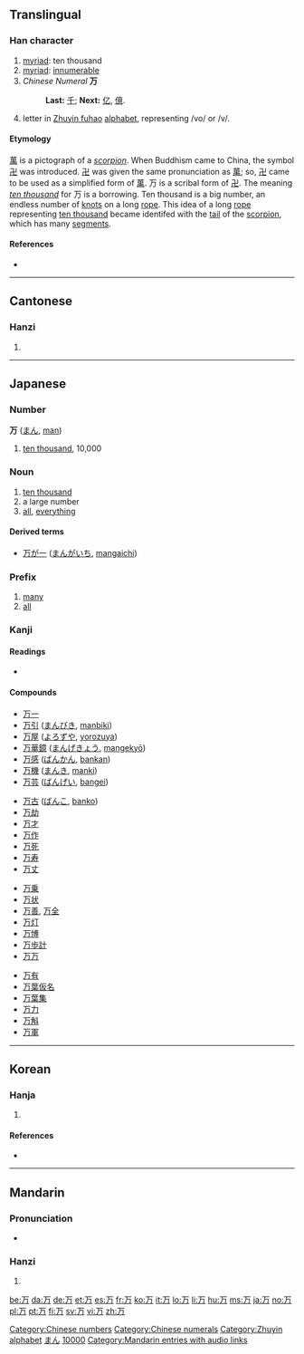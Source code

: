 {{also|萬}}<!-- may be replaced by zh-forms -->
==Translingual==
{{Han stroke|[[Image:万-order.gif]]}}

===Han character===
{{Han char|rn=1|rad=一|as=02|sn=3|four=1022<sub>7</sub>|canj=一尸 (MS)}}

# [[myriad]]: ten thousand
# [[myriad]]: [[innumerable]]
# ''Chinese Numeral'' '''万'''
#: '''Last:''' [[千]]; '''Next:''' [[亿]], [[億]].
# letter in [[Zhuyin fuhao]] [[alphabet]], representing /vo/ or /v/.

====Etymology====
[[萬]] is a pictograph of a ''[[scorpion]]''. When Buddhism came to China, the symbol [[卍]] was introduced. [[卍]] was given the same pronunciation as [[萬]]; so, [[卍]] came to be used as a simplified form of [[萬]]. 万 is a scribal form of [[卍]]. The meaning ''[[ten thousand]]'' for 万 is a borrowing. Ten thousand is a big number, an endless number of [[knots]] on a long [[rope]]. This idea of a long [[rope]] representing [[ten thousand]] became identifed with the [[tail]] of the [[scorpion]], which has many [[segments]].

====References====
* {{Han ref|kx=0076.030|dkj=00010|dj=0137.070|hdz=10009.030|uh=4E07|ud=19975|bh=C945|bd=51525}}

[[Category:Chinese numbers]]
[[Category:Chinese numerals]]
[[Category:Zhuyin alphabet]]

----

==Cantonese==

===Hanzi===
{{yue-hanzi|jyut=|y=maan6, mak6}}

# {{defn|Cantonese}}

----

==Japanese==

===Number===
'''万''' ([[まん]], [[man]])

# [[ten thousand]], 10,000

===Noun===
{{ja-noun|k|hira=よろず|rom=yorozu}}

# [[ten thousand]]
# a large number
# [[all]], [[everything]]

====Derived terms====
* [[万が一]] ([[まんがいち]], [[mangaichi]])

===Prefix===
{{ja-pos|k|prefix|hira=ばん|rom=ban|hidx=はん'}}

# [[many]]
# [[all]]

===Kanji===
{{ja-kanji|grade=2|rs=一02}}

====Readings====
* {{ja-readings|on=[[まん]] (''man''), [[ばん]] (''ban'')|kun=[[よろず]] (''yorozu'')|nanori=[[かず]] (''kazu''), [[ま]] (''ma''), [[ゆる]] (''yuru'')}}

====Compounds====
{{top4}}
* [[万一]]
* [[万引]] ([[まんびき]], [[manbiki]])
* [[万屋]] ([[よろずや]], [[yorozuya]])
* [[万華鏡]] ([[まんげきょう]], [[mangekyō]])
* [[万感]] ([[ばんかん]], [[bankan]])
* [[万機]] ([[まんき]], [[manki]])
* [[万芸]] ([[ばんげい]], [[bangei]])
{{mid4}}
* [[万古]] ([[ばんこ]], [[banko]])
* [[万劫]]
* [[万才]]
* [[万作]]
* [[万死]]
* [[万寿]]
* [[万丈]]
{{mid4}}
* [[万乗]]
* [[万状]]
* [[万善]], [[万全]]
* [[万灯]]
* [[万博]]
* [[万歩計]]
* [[万万]]
{{mid4}}
* [[万有]]
* [[万葉仮名]]
* [[万葉集]]
* [[万力]]
* [[万斛]]
* [[万軍]]
{{bottom}}

[[Category:1000 Japanese basic words|まん]]
[[Category:Japanese numbers|10000]]

----

==Korean==

===Hanja===
{{ko-hanja|hangeul=만|rv=man|mr=man|y=man|eumhun=일만|ehrv=ilman|ehmr=ilman|ehy=}}

# {{defn|Korean}}

====References====
* {{Hanja ref|nav=9199}}

----

==Mandarin==

===Pronunciation===
* {{audio|zh-wàn.ogg|audio}}

===Hanzi===
{{cmn-hanzi|tra=萬|pin=[[wàn]] ([[wan4]]), [[mò]] ([[mo4]])|wg=wan<sup>4</sup>, mo<sup>4</sup>}}

# {{defn|Mandarin}}

[[Category:Mandarin entries with audio links]]

[[be:万]]
[[da:万]]
[[de:万]]
[[et:万]]
[[es:万]]
[[fr:万]]
[[ko:万]]
[[it:万]]
[[lo:万]]
[[li:万]]
[[hu:万]]
[[ms:万]]
[[ja:万]]
[[no:万]]
[[pl:万]]
[[pt:万]]
[[fi:万]]
[[sv:万]]
[[vi:万]]
[[zh:万]]